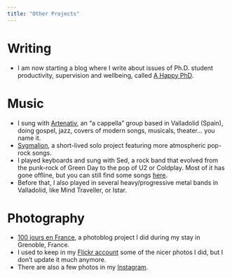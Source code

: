 ```yaml
---
title: "Other Projects"
---
```



# Writing

* I am now starting a blog where I write about issues of Ph.D. student productivity, supervision and wellbeing, called [A Happy PhD](https://ahappyphd.org).

# Music

* I sung with [Artenativ](http://www.artenativ.es/), an "a cappella" group based in Valladolid (Spain), doing gospel, jazz, covers of modern songs, musicals, theater... you name it.
* [Sygmalion](https://myspace.com/sygmalion/music/songs), a short-lived solo project featuring more atmospheric pop-rock songs.
* I played keyboards and sung with Sed, a rock band that evolved from the punk-rock of Green Day to the pop of U2 or Coldplay. Most of it has gone offline, but you can still find some songs [here](http://members.tripod.com/sed_mp3/).
* Before that, I also played in several heavy/progressive metal bands in Valladolid, like Mind Traveller, or Istar.

# Photography

* [100 jours en France](http://100joursenfrance.tumblr.com/), a photoblog project I did during my stay in Grenoble, France.
* I used to keep in my [Flickr account](https://www.flickr.com/photos/lprisan/) some of the nicer photos I did, but I don't update it much anymore.
* There are also a few photos in my [Instagram](https://www.instagram.com/lprisan/).
